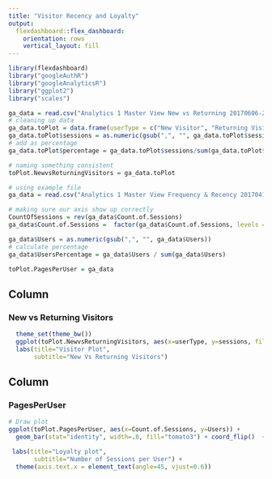 ```yaml
---
title: "Visitor Recency and Loyalty"
output: 
  flexdashboard::flex_dashboard:
    orientation: rows
    vertical_layout: fill
---
```


```r
library(flexdashboard)
library("googleAuthR")
library("googleAnalyticsR")
library("ggplot2")
library("scales")
```

```r
ga_data = read.csv("Analytics 1 Master View New vs Returning 20170606-20170612.csv", sep=",", header=T)
# cleaning up data
ga_data.toPlot = data.frame(userType = c("New Visitor", "Returning Visitor"), sessions =ga_data$Users[1:2])
ga_data.toPlot$sessions = as.numeric(gsub(",", "", ga_data.toPlot$sessions))
# add as percentage
ga_data.toPlot$percentage = ga_data.toPlot$sessions/sum(ga_data.toPlot$sessions)

# naming something consistent
toPlot.NewvsReturningVisitors = ga_data.toPlot
```

```r
# using example file
ga_data = read.csv("Analytics 1 Master View Frequency & Recency 20170414-20170614.csv", sep=",", header=T)

# making sure our axis show up correctly
CountOfSessions = rev(ga_data$Count.of.Sessions)
ga_data$Count.of.Sessions =  factor(ga_data$Count.of.Sessions, levels = CountOfSessions)

ga_data$Users = as.numeric(gsub(",", "", ga_data$Users))
# calculate percentage
ga_data$UsersPercentage = ga_data$Users / sum(ga_data$Users)

toPlot.PagesPerUser = ga_data
```

Column {data-width=650}
-----------------------------------------------------------------------

### New vs Returning Visitors

```r

  theme_set(theme_bw())
  ggplot(toPlot.NewvsReturningVisitors, aes(x=userType, y=sessions, fill=userType))+geom_bar(width = 0.6, stat="identity")+geom_text(aes(y = sessions/2, label = percent(percentage), size=5),show.legend = FALSE)+ylab("Number of Visitors") +  scale_y_continuous(breaks=seq(0,15000,1000))+
  labs(title="Visitor Plot", 
       subtitle="New Vs Returning Visitors")
```

Column {data-width=650}
-----------------------------------------------------------------------

### PagesPerUser

```r

# Draw plot
ggplot(toPlot.PagesPerUser, aes(x=Count.of.Sessions, y=Users)) + 
  geom_bar(stat="identity", width=.8, fill="tomato3") + coord_flip()  +  geom_text(aes(y = Users, label = percent(UsersPercentage)),  hjust = -0.1)+ scale_y_continuous(breaks = seq(0,110000,20000),limits = c(0,110000),labels = comma) + ylab("Number of Sessions") + xlab("Number of Users") + 

 labs(title="Loyalty plot", 
       subtitle="Number of Sessions per User") + 
  theme(axis.text.x = element_text(angle=45, vjust=0.6)) 
```
